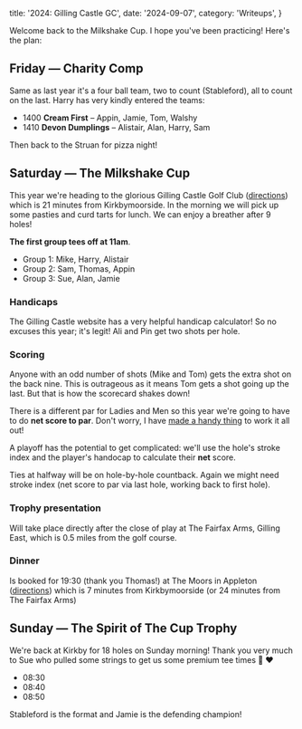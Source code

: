   title: '2024: Gilling Castle GC',
  date: '2024-09-07',
  category: 'Writeups',
}


<PostHero metadata={metadata} />

Welcome back to the Milkshake Cup. I hope you've been practicing! Here's the plan:

## Friday &mdash; Charity Comp

Same as last year it's a four ball team, two to count (Stableford), all to count on the last. Harry has very kindly entered the teams:

- 1400 **Cream First** &ndash; Appin, Jamie, Tom, Walshy
- 1410 **Devon Dumplings** &ndash; Alistair, Alan, Harry, Sam

Then back to the Struan for pizza night!

## Saturday &mdash; The Milkshake Cup

This year we're heading to the glorious Gilling Castle Golf Club ([directions](https://www.google.com/maps/place/Gilling+Castle/@54.1832864,-1.0661554,509m/data=!3m1!1e3!4m6!3m5!1s0x487ece138b01b4b9:0x545bdca7e27f37f9!8m2!3d54.1835346!4d-1.0655843!16zL20vMGNoNXY2?entry=ttu&g_ep=EgoyMDI0MDgyOC4wIKXMDSoASAFQAw%3D%3D)) which is 21 minutes from Kirkbymoorside. In the morning we will pick up some pasties and curd tarts for lunch. We can enjoy a breather after 9 holes!

**The first group tees off at 11am**.

- Group 1: Mike, Harry, Alistair
- Group 2: Sam, Thomas, Appin
- Group 3: Sue, Alan, Jamie

### Handicaps

The Gilling Castle website has a very helpful handicap calculator! So no excuses this year; it's legit! Ali and Pin get two shots per hole.

<HandicapTable />

### Scoring

Anyone with an odd number of shots (Mike and Tom) gets the extra shot on the back nine. This is outrageous as it means Tom gets a shot going up the last. But that is how the scorecard shakes down!

There is a different par for Ladies and Men so this year we're going to have to do **net score to par**. Don't worry, I have [made a handy thing](https://docs.google.com/spreadsheets/d/1lvgWl71GMc_8VAHN85Iu9HH5NVwKFuPflPzX-HhyrgI/edit?gid=0#gid=0) to work it all out!

A playoff has the potential to get complicated: we'll use the hole's stroke index and the player's handocap to calculate their **net** score.

Ties at halfway will be on hole-by-hole countback. Again we might need stroke index (net score to par via last hole, working back to first hole).

### Trophy presentation

Will take place directly after the close of play at The Fairfax Arms, Gilling East, which is 0.5 miles from the golf course.

### Dinner

Is booked for 19:30 (thank you Thomas!) at The Moors in Appleton ([directions]()) which is 7 minutes from Kirkbymoorside (or 24 minutes from The Fairfax Arms)

## Sunday &mdash; The Spirit of The Cup Trophy

We're back at Kirkby for 18 holes on Sunday morning! Thank you very much to Sue who pulled some strings to get us some premium tee times 🙏 ❤️

- 08:30
- 08:40
- 08:50

Stableford is the format and Jamie is the defending champion!
